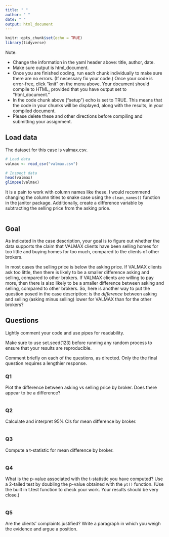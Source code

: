 ```yaml
---
title: " "
author: " "
date: " "
output: html_document
---
```


```r
knitr::opts_chunk$set(echo = TRUE)
library(tidyverse) 

```

Note:  

- Change the information in the yaml header above:  title, author, date.
- Make sure output is html_document.
- Once you are finished coding, run each chunk individually to make sure there are no errors.  (If necessary fix your code.) Once your code is error-free, click "knit" on the menu above. Your document should compile to HTML, provided that you have output set to "html_document."
- In the code chunk above ("setup") echo is set to TRUE.  This means that the code in your chunks will be displayed, along with the results, in your compiled document.
- Please delete these and other directions before compiling and submitting your assignment.

## Load data

The dataset for this case is valmax.csv.

```r
# Load data
valmax <- read_csv("valmax.csv")

# Inspect data
head(valmax)
glimpse(valmax)

```

It is a pain to work with column names like these.  I would recommend changing the column titles to snake case using the `clean_names()` function in the janitor package.  Additionally, create a difference variable by subtracting the selling price from the asking price.

```r

```

## Goal

As indicated in the case description, your goal is to figure out whether the data supports the claim that VALMAX clients have been selling homes for too little and buying homes for too much, compared to the clients of other brokers. 

In most cases the selling price is below the asking price.  If VALMAX clients ask too little, then there is likely to be a smaller difference asking and selling, compared to other brokers.  If VALMAX clients are willing to pay more, then there is also likely to be a smaller difference between asking and selling, compared to other brokers.  So, here is another way to put the question posed in the case description:  is the *difference* between asking and selling (asking minus selling) lower for VALMAX than for the other brokers?

## Questions

Lightly comment your code and use pipes for readability.

Make sure to use set.seed(123) before running any random process to ensure that your results are reproducible.

Comment briefly on each of the questions, as directed.  Only the the final question requires a lengthier response.


### Q1

Plot the difference between asking vs selling price by broker. Does there appear to be a difference?

```r

```

### Q2

Calculate and interpret 95% CIs for mean difference by broker. 

```r

```

### Q3

Compute a t-statistic for mean difference by broker. 

```r


```

### Q4

What is the p-value associated with the t-statistic you have computed? Use a 2-tailed test by doubling the p-value obtained with the `pt()` function. (Use the built in t.test function to check your work. Your results should be very close.)

```r

```

### Q5

Are the clients' complaints justified? Write a paragraph in which you weigh the evidence and argue a position. 